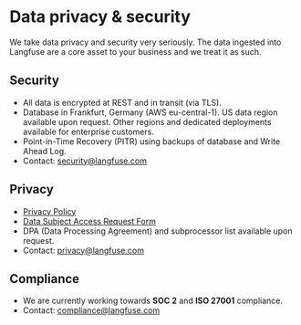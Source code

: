 # Data privacy & security

We take data privacy and security very seriously. The data ingested into Langfuse are a core asset to your business and we treat it as such.

## Security

- All data is encrypted at REST and in transit (via TLS).
- Database in Frankfurt, Germany (AWS eu-central-1). US data region available upon request. Other regions and dedicated deployments available for enterprise customers.
- Point-in-Time Recovery (PITR) using backups of database and Write Ahead Log.
- Contact: security@langfuse.com

## Privacy

- [Privacy Policy](https://langfuse.com/privacy)
- [Data Subject Access Request Form](https://app.termly.io/notify/47905712-56e1-4ad0-9bb7-8958f3263f90)
- DPA (Data Processing Agreement) and subprocessor list available upon request.
- Contact: privacy@langfuse.com

## Compliance

- We are currently working towards **SOC 2** and **ISO 27001** compliance.
- Contact: compliance@langfuse.com
